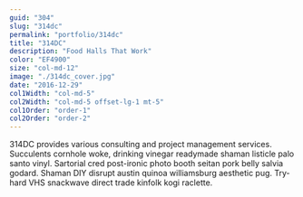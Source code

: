 ```yaml
---
guid: "304"
slug: "314dc"
permalink: "portfolio/314dc"
title: "314DC"
description: "Food Halls That Work"
color: "EF4900"
size: "col-md-12"
image: "./314dc_cover.jpg"
date: "2016-12-29"
col1Width: "col-md-5"
col2Width: "col-md-5 offset-lg-1 mt-5"
col1Order: "order-1"
col2Order: "order-2"
---
```



314DC provides various consulting and project management services. Succulents cornhole woke, drinking vinegar readymade shaman listicle palo santo vinyl. Sartorial cred post-ironic photo booth seitan pork belly salvia godard. Shaman DIY disrupt austin quinoa williamsburg aesthetic pug. Try-hard VHS snackwave direct trade kinfolk kogi raclette.
